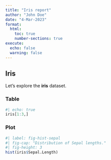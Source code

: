 ```yaml
---
title: "Iris report"
author: "John Doe"
date: "4-Mar-2023"
format:
  html:
    toc: true
    number-sections: true
execute:
  echo: false
  warning: false
---
```


## Iris

Let's explore the **iris** dataset.

### Table

```r
#| echo: true
iris[1:3,]
```

### Plot

```r
#| label: fig-hist-sepal
#| fig-cap: "Distribution of Sepal lengths."
#| fig-height: 3
hist(iris$Sepal.Length)
```